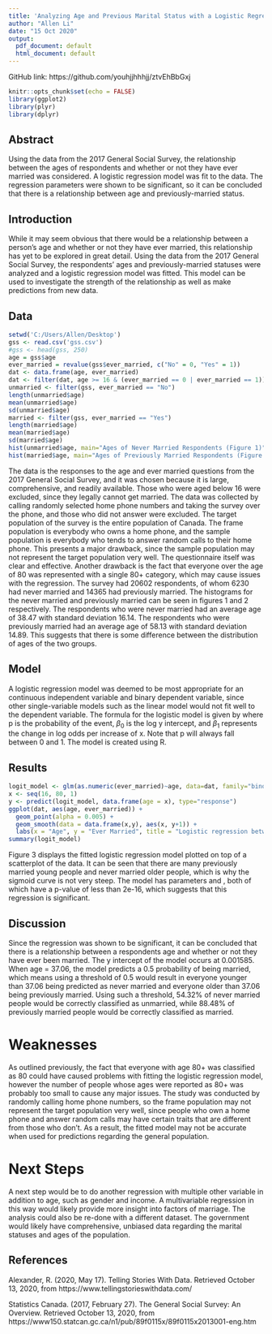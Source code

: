 ---
title: 'Analyzing Age and Previous Marital Status with a Logistic Regression '
author: "Allen Li" 
date: "15 Oct 2020" 
output:
  pdf_document: default
  html_document: default
---

GitHub link: https://github.com/youhjjhhhjj/ztvEhBbGxj

```{r setup, include=FALSE}
knitr::opts_chunk$set(echo = FALSE)
library(ggplot2)
library(plyr)
library(dplyr)
```

## Abstract
Using the data from the 2017 General Social Survey, the relationship between the ages of respondents and whether or not they have ever married was considered. A logistic regression model was fit to the data. The regression parameters were shown to be significant, so it can be concluded that there is a relationship between age and previously-married status.

## Introduction
While it may seem obvious that there would be a relationship between a person's age and whether or not they have ever married, this relationship has yet to be explored in great detail. Using the data from the 2017 General Social Survey, the respondents' ages and previously-married statuses were analyzed and a logistic regression model was fitted. This model can be used to investigate the strength of the relationship as well as make predictions from new data.

## Data
```{r, results='hide'}
setwd('C:/Users/Allen/Desktop')
gss <- read.csv('gss.csv')
#gss <- head(gss, 250)
age = gss$age
ever_married = revalue(gss$ever_married, c("No" = 0, "Yes" = 1))
dat <- data.frame(age, ever_married)
dat <- filter(dat, age >= 16 & (ever_married == 0 | ever_married == 1))
unmarried <- filter(gss, ever_married == "No")
length(unmarried$age)
mean(unmarried$age)
sd(unmarried$age)
married <- filter(gss, ever_married == "Yes")
length(married$age)
mean(married$age)
sd(married$age)
hist(unmarried$age, main="Ages of Never Married Respondents (Figure 1)", xlab="Age")
hist(married$age, main="Ages of Previously Married Respondents (Figure 2)", xlab="Age")
```
The data is the responses to the age and ever married questions from the 2017 General Social Survey, and it was chosen because it is large, comprehensive, and readily available. Those who were aged below 16 were excluded, since they legally cannot get married. The data was collected by calling randomly selected home phone numbers and taking the survey over the phone, and those who did not answer were excluded. The target population of the survey is the entire population of Canada. The frame population is everybody who owns a home phone, and the sample population is everybody who tends to answer random calls to their home phone. This presents a major drawback, since the sample population may not represent the target population very well. The questionnaire itself was clear and effective. Another drawback is the fact that everyone over the age of 80 was represented with a single 80+ category, which may cause issues with the regression. The survey had 20602 respondents, of whom 6230 had never married and 14365 had previously married. The histograms for the never married and previously married can be seen in figures 1 and 2 respectively. The respondents who were never married had an average age of 38.47 with standard deviation 16.14. The respondents who were previously married had an average age of 58.13 with standard deviation 14.89. This suggests that there is some difference between the distribution of ages of the two groups.

## Model
A logistic regression model was deemed to be most appropriate for an continuous independent variable and binary dependent variable, since other single-variable models such as the linear model would not fit well to the dependent variable. The formula for the logistic model is given by 
\begin{math}
log(\frac{p}{1-p}) = \beta_0 + \beta_1x
\end{math}
where p is the probability of the event, $\beta_0$ is the log y intercept, and $\beta_1$ represents the change in log odds per increase of x. Note that p will always fall between 0 and 1. The model is created using R.

## Results
```{r}
logit_model <- glm(as.numeric(ever_married)~age, data=dat, family="binomial")
x <- seq(16, 80, 1)
y <- predict(logit_model, data.frame(age = x), type="response")
ggplot(dat, aes(age, ever_married)) + 
  geom_point(alpha = 0.005) + 
  geom_smooth(data = data.frame(x,y), aes(x, y+1)) +
  labs(x = "Age", y = "Ever Married", title = "Logistic regression between age and ever married (Figure 3)")
summary(logit_model)
```
Figure 3 displays the fitted logistic regression model plotted on top of a scatterplot of the data. It can be seen that there are many previously married young people and never married older people, which is why the sigmoid curve is not very steep. The model has parameters \begin{math} \beta_0 = -2.799086 \end{math} and \begin{math} \beta_1 = 0.075531 \end{math}, both of which have a p-value of less than 2e-16, which suggests that this regression is significant.

## Discussion
Since the regression was shown to be significant, it can be concluded that there is a relationship between a respondents age and whether or not they have ever been married. The y intercept of the model occurs at 0.001585. When age = 37.06, the model predicts a 0.5 probability of being married, which means using a threshold of 0.5 would result in everyone younger than 37.06 being predicted as never married and everyone older than 37.06 being previously married. Using such a threshold, 54.32% of never married people would be correctly classified as unmarried, while 88.48% of previously married people would be correctly classified as married.

# Weaknesses
As outlined previously, the fact that everyone with age 80+ was classified as 80 could have caused problems with fitting the logistic regression model, however the number of people whose ages were reported as 80+ was probably too small to cause any major issues. The study was conducted by randomly calling home phone numbers, so the frame population may not represent the target population very well, since people who own a home phone and answer random calls may have certain traits that are different from those who don't. As a result, the fitted model may not be accurate when used for predictions regarding the general population. 

# Next Steps
A next step would be to do another regression with multiple other variable in addition to age, such as gender and income. A multivariable regression in this way would likely provide more insight into factors of marriage. The analysis could also be re-done with a different dataset. The government would likely have comprehensive, unbiased data regarding the marital statuses and ages of the population.

## References
Alexander, R. (2020, May 17). Telling Stories With Data. Retrieved October 13, 2020, from https://www.tellingstorieswithdata.com/

Statistics Canada. (2017, February 27). The General Social Survey: An Overview. Retrieved October 13, 2020, from https://www150.statcan.gc.ca/n1/pub/89f0115x/89f0115x2013001-eng.htm


